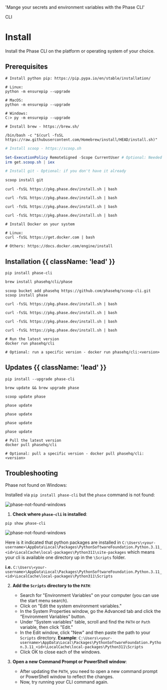 
  'Mange your secrets and environment variables with the Phase CLI'

<Tag variant="small">CLI</Tag>

# Install

Install the Phase CLI on the platform or operating system of your choice.

## Prerequisites

<CodeGroup>

```fish {{ title: 'Pip' }}
# Install python pip: https://pip.pypa.io/en/stable/installation/

# Linux:
python -m ensurepip --upgrade

# MacOS:
python -m ensurepip --upgrade

# Windows:
C:> py -m ensurepip --upgrade
```

```fish {{ title: 'MacOS' }}
# Install brew - https://brew.sh/

/bin/bash -c "$(curl -fsSL https://raw.githubusercontent.com/Homebrew/install/HEAD/install.sh)"
```

```powershell {{ title: 'Windows' }}
# Install scoop - https://scoop.sh

Set-ExecutionPolicy RemoteSigned -Scope CurrentUser # Optional: Needed to run a remote script the first time
irm get.scoop.sh | iex

# Install git - Optional: if you don't have it already

scoop install git
```

```fish {{ title: 'Alpine Linux' }}
curl -fsSL https://pkg.phase.dev/install.sh | bash
```

```fish {{ title: 'RedHat/CentOS/Amazon Linux' }}
curl -fsSL https://pkg.phase.dev/install.sh | bash
```

```fish {{ title: 'Ubuntu/Debian' }}
curl -fsSL https://pkg.phase.dev/install.sh | bash
```

```fish {{ title: 'Arch Linux' }}
curl -fsSL https://pkg.phase.dev/install.sh | bash
```

```fish {{ title: 'Docker' }}
# Install Docker on your system

# Linux:
curl -fsSL https://get.docker.com | bash

# Others: https://docs.docker.com/engine/install
```

</CodeGroup>

## Installation {{ className: 'lead' }}

<CodeGroup>

```fish {{ title: 'Pip' }}
pip install phase-cli
```

```zsh {{ title: 'MacOS' }}
brew install phasehq/cli/phase
```

```fish {{ title: 'Windows' }}
scoop bucket add phasehq https://github.com/phasehq/scoop-cli.git
scoop install phase
```

```fish {{ title: 'Alpine Linux' }}
curl -fsSL https://pkg.phase.dev/install.sh | bash
```

```fish {{ title: 'RedHat/CentOS/Amazon Linux' }}
curl -fsSL https://pkg.phase.dev/install.sh | bash
```

```fish {{ title: 'Ubuntu/Debian' }}
curl -fsSL https://pkg.phase.dev/install.sh | bash
```

```fish {{ title: 'Arch Linux' }}
curl -fsSL https://pkg.phase.dev/install.sh | bash
```

```fish {{ title: 'Docker' }}
# Run the latest version
docker run phasehq/cli

# Optional: run a specific version - docker run phasehq/cli:<version>
```

</CodeGroup>

## Updates {{ className: 'lead' }}

<CodeGroup>

```fish {{ title: 'Pip' }}
pip install --upgrade phase-cli
```

```fish {{ title: 'MacOS' }}
brew update && brew upgrade phase
```

```fish {{ title: 'Windows' }}
scoop update phase
```

```fish {{ title: 'Alpine Linux' }}
phase update
```

```fish {{ title: 'RedHat/CentOS/Amazon Linux' }}
phase update
```

```fish {{ title: 'Ubuntu/Debian' }}
phase update
```

```fish {{ title: 'Arch Linux' }}
phase update
```

```fish {{ title: 'Docker' }}
# Pull the latest version
docker pull phasehq/cli

# Optional: pull a specific version - docker pull phasehq/cli:<version>
```

</CodeGroup>

## Troubleshooting

Phase not found on Windows:

Installed via `pip install phase-cli` but the `phase` command is not found:

![phase-not-found-windows](/assets/phase-pip-install-no-found-windows.png)

1. **Check where `phase-cli` is installed**:

```
pip show phase-cli
```

![phase-not-found-windows](/assets/phase-pip-show-install-windows.png)

Here is it indicated that python packages are installed in `C:\Users\<your-username>\AppData\Local\Packages\PythonSoftwareFoundation.Python.3.11_<id>\LocalCache\local-packages\Python311\site-packages` which means your cli is available one directory up in the `\Scripts` folder.

**i.e.** `C:\Users\<your-username>\AppData\Local\Packages\PythonSoftwareFoundation.Python.3.11_<id>\LocalCache\local-packages\Python311\Scripts`

2. **Add the `Scripts` directory to the `PATH`**:

   - Search for "Environment Variables" on your computer (you can use the start menu search).
   - Click on "Edit the system environment variables."
   - In the System Properties window, go the Advanced tab and click the “Environment Variables” button.
   - Under "System variables" table, scroll and find the `PATH` or `Path` variable, then click "Edit."
   - In the Edit window, click "New" and then paste the path to your `Scripts` directory. **Example**: `C:\Users\<your-username>\AppData\Local\Packages\PythonSoftwareFoundation.Python.3.11_<id>\LocalCache\local-packages\Python311\Scripts`
   - Click OK to close each of the windows.

3. **Open a new Command Prompt or PowerShell window**:
   - After updating the `PATH`, you need to open a new command prompt or PowerShell window to reflect the changes.
   - Now, try running your CLI command again.
